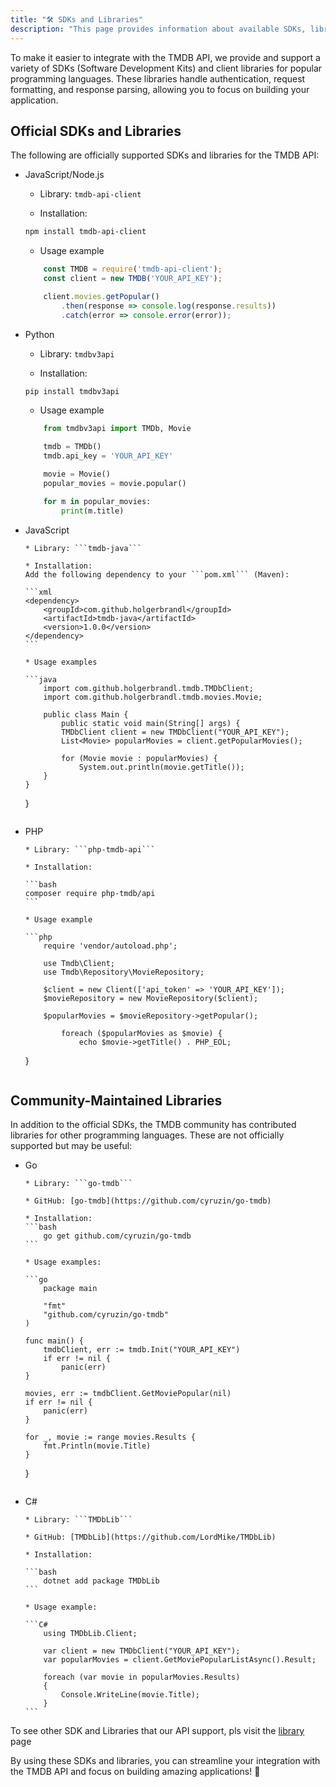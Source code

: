 ```yaml
---
title: "🛠️ SDKs and Libraries"
description: "This page provides information about available SDKs, libraries, and client tools, along with installation instructions and usage examples."
---
```


To make it easier to integrate with the TMDB API, we provide and support a variety of SDKs (Software Development Kits) and client libraries for popular programming languages. These libraries handle authentication, request formatting, and response parsing, allowing you to focus on building your application.

## Official SDKs and Libraries

The following are officially supported SDKs and libraries for the TMDB API:

- JavaScript/Node.js

  - Library: `tmdb-api-client`

  - Installation:

  ```bash
  npm install tmdb-api-client
  ```

  - Usage example

  ```JavaScript
      const TMDB = require('tmdb-api-client');
      const client = new TMDB('YOUR_API_KEY');

      client.movies.getPopular()
          .then(response => console.log(response.results))
          .catch(error => console.error(error));
  ```

* Python

  - Library: `tmdbv3api`

  - Installation:

  ```bash
  pip install tmdbv3api
  ```

  - Usage example

  ```Python
      from tmdbv3api import TMDb, Movie

      tmdb = TMDb()
      tmdb.api_key = 'YOUR_API_KEY'

      movie = Movie()
      popular_movies = movie.popular()

      for m in popular_movies:
          print(m.title)
  ```

* JavaScript

      * Library: ```tmdb-java```

      * Installation:
      Add the following dependency to your ```pom.xml``` (Maven):

      ```xml
      <dependency>
          <groupId>com.github.holgerbrandl</groupId>
          <artifactId>tmdb-java</artifactId>
          <version>1.0.0</version>
      </dependency>
      ```

      * Usage examples

      ```java
          import com.github.holgerbrandl.tmdb.TMDbClient;
          import com.github.holgerbrandl.tmdb.movies.Movie;

          public class Main {
              public static void main(String[] args) {
              TMDbClient client = new TMDbClient("YOUR_API_KEY");
              List<Movie> popularMovies = client.getPopularMovies();

              for (Movie movie : popularMovies) {
                  System.out.println(movie.getTitle());
          }
      }

  }

  ```

  ```

* PHP

      * Library: ```php-tmdb-api```

      * Installation:

      ```bash
      composer require php-tmdb/api
      ```

      * Usage example

      ```php
          require 'vendor/autoload.php';

          use Tmdb\Client;
          use Tmdb\Repository\MovieRepository;

          $client = new Client(['api_token' => 'YOUR_API_KEY']);
          $movieRepository = new MovieRepository($client);

          $popularMovies = $movieRepository->getPopular();

              foreach ($popularMovies as $movie) {
                  echo $movie->getTitle() . PHP_EOL;

  }
  ```

## Community-Maintained Libraries

In addition to the official SDKs, the TMDB community has contributed libraries for other programming languages. These are not officially supported but may be useful:

- Go

      * Library: ```go-tmdb```

      * GitHub: [go-tmdb](https://github.com/cyruzin/go-tmdb)

      * Installation:
      ```bash
          go get github.com/cyruzin/go-tmdb
      ```

      * Usage examples:

      ```go
          package main

          "fmt"
          "github.com/cyruzin/go-tmdb"
      )

      func main() {
          tmdbClient, err := tmdb.Init("YOUR_API_KEY")
          if err != nil {
              panic(err)
      }

      movies, err := tmdbClient.GetMoviePopular(nil)
      if err != nil {
          panic(err)
      }

      for _, movie := range movies.Results {
          fmt.Println(movie.Title)
      }

  }
  ```

- C#

      * Library: ```TMDbLib```

      * GitHub: [TMDbLib](https://github.com/LordMike/TMDbLib)

      * Installation:

      ```bash
          dotnet add package TMDbLib
      ```

      * Usage example:

      ```C#
          using TMDbLib.Client;

          var client = new TMDbClient("YOUR_API_KEY");
          var popularMovies = client.GetMoviePopularListAsync().Result;

          foreach (var movie in popularMovies.Results)
          {
              Console.WriteLine(movie.Title);
          }
      ```

  </Note>
To see other SDK and Libraries that our API support, pls visit the [library](https://developer.themoviedb.org/docs/wrappers-and-libraries) page
</Note>

By using these SDKs and libraries, you can streamline your integration with the TMDB API and focus on building amazing applications! 🚀
